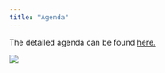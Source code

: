 ```yaml
---
title: "Agenda"
---
```


The detailed agenda can be found [here.](https://drive.google.com/file/d/1dj_JHUJ3sASV0Zaq_K2rVbhLTezQr0Li/view?usp=drive_link)

![](img/wgs_workflow.png){fig-align="center"}
